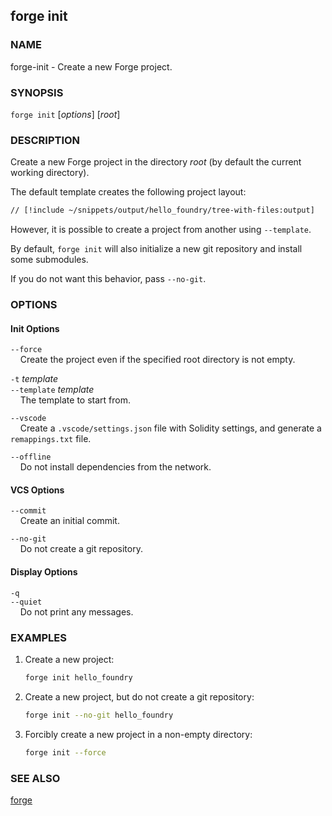 
## forge init

### NAME

forge-init - Create a new Forge project.

### SYNOPSIS

`forge init` [*options*] [*root*]

### DESCRIPTION

Create a new Forge project in the directory _root_ (by default the current working directory).

The default template creates the following project layout:

```bash
// [!include ~/snippets/output/hello_foundry/tree-with-files:output]
```

However, it is possible to create a project from another using `--template`.

By default, `forge init` will also initialize a new git repository and install some submodules.

If you do not want this behavior, pass `--no-git`.

### OPTIONS

#### Init Options

`--force`  
&nbsp;&nbsp;&nbsp;&nbsp;Create the project even if the specified root directory is not empty.

`-t` _template_  
`--template` _template_  
&nbsp;&nbsp;&nbsp;&nbsp;The template to start from.

`--vscode`  
&nbsp;&nbsp;&nbsp;&nbsp;Create a `.vscode/settings.json` file with Solidity settings, and generate a `remappings.txt` file.

`--offline`  
&nbsp;&nbsp;&nbsp;&nbsp;Do not install dependencies from the network.

#### VCS Options

`--commit`  
&nbsp;&nbsp;&nbsp;&nbsp;Create an initial commit.

`--no-git`  
&nbsp;&nbsp;&nbsp;&nbsp;Do not create a git repository.

#### Display Options

`-q`  
`--quiet`  
&nbsp;&nbsp;&nbsp;&nbsp;Do not print any messages.

<CommonOptions />

### EXAMPLES

1. Create a new project:

   ```sh
   forge init hello_foundry
   ```

2. Create a new project, but do not create a git repository:

   ```sh
   forge init --no-git hello_foundry
   ```

3. Forcibly create a new project in a non-empty directory:
   ```sh
   forge init --force
   ```

### SEE ALSO

[forge](/forge/reference/overview)
